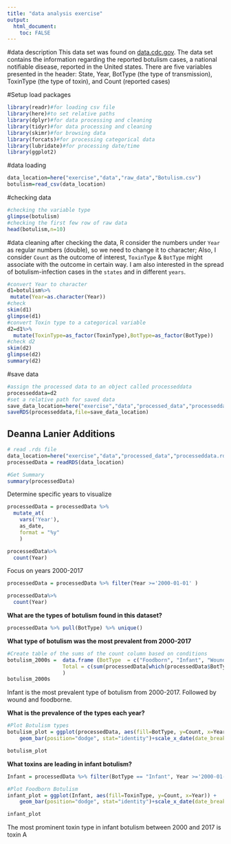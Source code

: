 ```yaml
---
title: "data analysis exercise"
output:
  html_document:
    toc: FALSE
---
```


#data description This data set was found on [data.cdc.gov](https://data.cdc.gov/Foodborne-Waterborne-and-Related-Diseases/Botulism/66i6-hisz). The data set contains the information regarding the reported botulism cases, a national notifiable disease, reported in the United states. There are five variables presented in the header: State, Year, BotType (the type of transmission), ToxinType (the type of toxin), and Count (reported cases)

#Setup load packages



```r
library(readr)#for loading csv file
library(here)#to set relative paths
library(dplyr)#for data processing and cleaning
library(tidyr)#for data processing and cleaning
library(skimr)#for browsing data
library(forcats)#for processing categorical data
library(lubridate)#for processing date/time
library(ggplot2)
```

#data loading

```r
data_location=here("exercise","data","raw_data","Botulism.csv")
botulism=read_csv(data_location)
```

#checking data

```r
#checking the variable type
glimpse(botulism)
#checking the first few row of raw data
head(botulism,n=10)
```

#data cleaning after checking the data, R consider the numbers under `Year` as regular numbers (double), so we need to change it to character; Also, I consider `Count` as the outcome of interest, `ToxinType` & `BotType` might associate with the outcome in certain way. I am also interested in the spread of botulism-infection cases in the `states` and in different `years`.

```r
#convert Year to character
d1=botulism%>%
 mutate(Year=as.character(Year))
#check
skim(d1)
glimpse(d1)
#convert Toxin type to a categorical variable
d2=d1%>%
  mutate(ToxinType=as_factor(ToxinType),BotType=as_factor(BotType))
#check d2
skim(d2)
glimpse(d2)
summary(d2)
```

#save data

```r
#assign the processed data to an object called processeddata
processeddata=d2
#set a relative path for saved data
save_data_location=here("exercise","data","processed_data","processeddata.rds")
saveRDS(processeddata,file=save_data_location)
```

## Deanna Lanier Additions

```r
# read .rds file
data_location=here("exercise","data","processed_data","processeddata.rds")
processedData = readRDS(data_location)

```

```r
#Get Summary
summary(processedData)
```

Determine specific years to visualize

```r
processedData = processedData %>% 
  mutate_at(
    vars('Year'), 
    as_date,
    format = "%y"
    )

processedData%>%
  count(Year)
```

Focus on years 2000-2017

```r
processedData = processedData %>% filter(Year >='2000-01-01' ) 

processedData%>%
  count(Year)
```

**What are the types of botulism found in this dataset?**

```r
processedData %>% pull(BotType) %>% unique()
```

**What type of botulism was the most prevalent from 2000-2017**

```r
#Create table of the sums of the count column based on conditions 
botulism_2000s =  data.frame (BotType  = c("Foodborn", "Infant", "Wound", "other"),
                  Total = c(sum(processedData[which(processedData$BotType=='Foodborne'), 5]), sum(processedData[which(processedData$BotType=='Infant'), 5]),sum(processedData[which(processedData$BotType=='Wound'), 5]),sum(processedData[which(processedData$BotType=='Other'), 5]))
                  )
botulism_2000s
```

Infant is the most prevalent type of botulism from 2000-2017. Followed by wound and foodborne.

**What is the prevalence of the types each year?**

```r
#Plot Botulism types
botulism_plot = ggplot(processedData, aes(fill=BotType, y=Count, x=Year)) + 
    geom_bar(position="dodge", stat="identity")+scale_x_date(date_breaks = "1 year", date_labels = "%Y")+theme(legend.position = "bottom",axis.text.x = element_text(size = 10, angle=60, hjust=1))+ggtitle("Types of Botulism Cases between 2000 and 2017")+theme(plot.title = element_text(hjust = 0.5))

botulism_plot
```

**What toxins are leading in infant botulism?**

```r
Infant = processedData %>% filter(BotType == "Infant", Year >='2000-01-01' )

#Plot Foodborn Botulism 
infant_plot = ggplot(Infant, aes(fill=ToxinType, y=Count, x=Year)) + 
    geom_bar(position="dodge", stat="identity")+scale_x_date(date_breaks = "1 year", date_labels = "%Y")+theme(legend.position = "bottom",axis.text.x = element_text(size = 10, angle=60, hjust=1))+ggtitle("Infant Botulism types for 2000-2017")+theme(plot.title = element_text(hjust = 0.5))

infant_plot
```

The most prominent toxin type in infant botulism between 2000 and 2017 is toxin A
